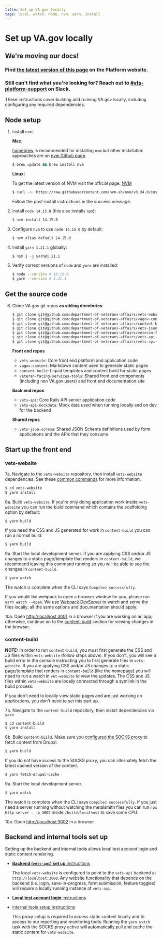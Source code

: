 ```yaml
---
title: Set up VA.gov locally
tags: local, watch, node, nvm, yarn, install
---
```


# Set up VA.gov locally

<div class="deprecation-message">
    <h2>We're moving our docs!</h2>
    <h3>Find <a href="https://depo-platform-documentation.scrollhelp.site/developer-docs/Setting-up-your-local-frontend-environment.1844215878.html">the latest version of this page</a> on the Platform website.</h3>
    <h3>Still can't find what you're looking for? Reach out to <a href="https://dsva.slack.com/archives/CBU0KDSB1">#vfs-platform-support</a> on Slack.</h3>
</div>

These instructions cover building and running VA.gov locally, including configuring any required dependencies.

## Node setup

1. Install `nvm`:

   **Mac:**

   [homebrew](http://brew.sh/) is recommended for installing `nvm` but other installation approaches are on [nvm Github page](https://github.com/creationix/nvm#installation-and-update).

   ```bash
   $ brew update && brew install nvm
   ```

   **Linux:**

   To get the latest version of NVM visit the official page. [NVM](https://github.com/nvm-sh/nvm)

   ```bash
   $ curl -o- https://raw.githubusercontent.com/nvm-sh/nvm/v0.34.0/install.sh | bash
   ```

   Follow the post-install instructions in the success message.

1. Install `node 14.15.0` (this also installs `npm`):

   ```bash
   $ nvm install 14.15.0
   ```

1. Configure `nvm` to use `node 14.15.0` by default:

   ```bash
   $ nvm alias default 14.15.0
   ```

1. Install `yarn 1.21.1` globally:

   ```bash
   $ npm i -g yarn@1.21.1
   ```

1. Verify correct versions of `node` and `yarn` are installed:

   ```bash
   $ node --version # 14.15.0
   $ yarn --version # 1.21.1
   ```

## Get the source code

6. Clone VA.gov git repos **as sibling directories**:

   ```bash
   $ git clone git@github.com:department-of-veterans-affairs/vets-website.git
   $ git clone git@github.com:department-of-veterans-affairs/vagov-content.git
   $ git clone git@github.com:department-of-veterans-affairs/content-build.git
   $ git clone git@github.com:department-of-veterans-affairs/vets-json-schema.git
   $ git clone git@github.com:department-of-veterans-affairs/veteran-facing-services-tools.git
   $ git clone git@github.com:department-of-veterans-affairs/vets-api.git
   $ git clone git@github.com:department-of-veterans-affairs/vets-api-mockdata.git
   ```

   **Front end repos**
   - `vets-website`: Core front end platform and application code
   - `vagov-content`: Markdown content used to generate static pages
   - `content-build`: Liquid templates and content build for static pages
   - `veteran-facing-services-tools`: Shared front end components (including non VA.gov users) and front end documentation site

   **Back end repos**
   - `vets-api`: Core Rails API server application code
   - `vets-api-mockdata`: Mock data used when running locally and on dev for the backend

   **Shared repos**
   - `vets-json-schema`: Shared JSON Schema definitions used by form applications and the APIs that they consume

## Start up the front end

### vets-website

7a. Navigate to the `vets-website` repository, then install `vets-website` dependencies. See these [common commands](https://github.com/department-of-veterans-affairs/vets-website/blob/main/README.md) for more information.
   ```bash
   $ cd vets-website
   $ yarn install
   ```

8a. Build `vets-website`. If you're only doing application work inside `vets-website` you can run the build command which contains the scaffolding option by default:
   ```bash
   $ yarn build
   ```

   If you need the CSS and JS generated for work in `content-build` you can run a normal build:

   ```bash
   $ yarn build
   ```

9a. Start the local development server. If you are applying CSS and/or JS changes to a static page/template that renders 
in `content-build`, we recommend leaving this command running so you will be able to see the changes in `content-build`.
   ```bash
   $ yarn watch
   ```

   The watch is complete when the CLI says `Compiled successfully`.

   If you would like webpack to open a browser window for you, please run `yarn watch --open`. We use [Webpack DevServer](https://webpack.js.org/configuration/dev-server/) to watch and serve the files locally; all the same options and documentation should apply.

10a. Open [http://localhost:3001](http://localhost:3001) in a browser if you are working on an app; 
otherwise, continue on to the [content-build](#content-build) section for viewing changes in the browser.

### content-build

**NOTE:** In order to run `content-build`, you must first generate the CSS and JS files within `vets-website` 
(follow steps above). If you don't, you will see a build error in the console instructing you to first
generate files in `vets-website`. If you are applying CSS and/or JS changes to a static page/template that renders 
in `content-build` (like the homepage) you will need to run a watch in `vet-website` to view 
the updates. The CSS and JS files within `vets-website` are locally connected through a symlink 
in the build process.

If you don't need to locally view static pages and are just working on applications, you don't need to set this part up.

7b. Navigate to the `content-build` repository, then install dependencies via `yarn`
   ```bash
   $ cd content-build
   $ yarn install
   ```

8b. Build `content-build`. Make sure you [configured the SOCKS proxy](https://github.com/department-of-veterans-affairs/va.gov-team/blob/master/platform/engineering/internal-tools.md#configure-the-socks-proxy) to fetch content from Drupal.
   ```bash
   $ yarn build
   ```

   If you do not have access to the SOCKS proxy, you can alternately fetch the latest cached version of the content.
   ```bash
   $ yarn fetch-drupal-cache
   ```

9a. Start the local development server.
   ```bash
   $ yarn watch
   ```

   The watch is complete when the CLI says `Compiled successfully`. If you just need a server running without 
   watching the metalsmith files you can run `npx http-server . -p 3002` inside `/build/localhost` to 
   save some CPU.

10a. Open [http://localhost:3002](http://localhost:3002) in a browser

## Backend and internal tools set up

Setting up the backend and internal tools allows local test account login and static content rendering.

- [**Backend (`vets-api`) set up** instructions](https://github.com/department-of-veterans-affairs/vets-api)

  The local `vets-website` is configured to point to the `vets-api` backend at `http://localhost:3000`. Any website functionality that depends on the backend (i.e. login, save-in-progress, form submission, feature toggles) will require a locally running instance of `vets-api`.

- [**Local test account login** instructions](https://github.com/department-of-veterans-affairs/vets.gov-team/blob/master/Administrative/Accessing-Staging.md)

- [Internal tools setup instructions](internal-tools)

  This proxy setup is required to access static content locally and to access to our reporting and monitoring tools. Running the `yarn watch` task with the SOCKS proxy active will automatically pull and cache the static content for `vets-website`.
